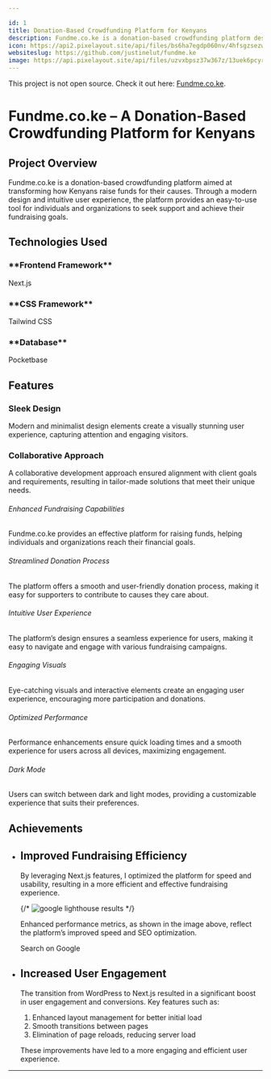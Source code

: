 ```yaml
---

id: 1
title: Donation-Based Crowdfunding Platform for Kenyans
description: Fundme.co.ke is a donation-based crowdfunding platform designed specifically for the Kenyan market. With a focus on user-friendly interfaces and better functionality, this platform empowers individuals and organizations to raise funds efficiently and effectively for various causes.
icon: https://api2.pixelayout.site/api/files/bs6ha7egdp060nv/4hfsgzsezw4h5rj/icon_0zT0mu80Xx.svg?token=
websiteslug: https://github.com/justinelut/fundme.ke
image: https://api.pixelayout.site/api/files/uzvxbpsz37w367z/13uek6pcyrq9ra5/fundme_ke_Wq3UypLkzH.jpg?token=
---
```


<div>

This project is not open source. Check it out here: [Fundme.co.ke](https://fundme.pixelayout.site).

</div>

# Fundme.co.ke – A Donation-Based Crowdfunding Platform for Kenyans

## Project Overview

Fundme.co.ke is a donation-based crowdfunding platform aimed at transforming how Kenyans raise funds for their causes. Through a modern design and intuitive user experience, the platform provides an easy-to-use tool for individuals and organizations to seek support and achieve their fundraising goals.

## Technologies Used

<div className="grid lg:grid-cols-2">
<div className="rounded-lg flex flex-row items-center justify-start gap-x-6 mt-10">
  <Nextjs className="text-green-600 size-16" /> 
  
  <div className="flex flex-col">
  <h3>**Frontend Framework**</h3>
  <p>Next.js</p>
  </div>
</div>
<div className="rounded-lg flex flex-row items-center justify-start gap-x-6 mt-10">
  <TailwindCSS className="text-green-600 size-16" /> 
  
  <div className="flex flex-col">
  <h3>**CSS Framework**</h3>
  <p>Tailwind CSS</p>
 
  </div>
</div>
<div className="rounded-lg flex flex-row items-center justify-start gap-x-6 mt-10">
  <Pocketbase className="text-green-600 size-16" /> 
  
  <div className="flex flex-col">
  <h3>**Database**</h3>
  <p>Pocketbase</p>
  </div>
</div>

</div>

## Features

<div className="grid lg:grid-cols-2 gap-4 py-6">
<div class="rounded-lg bg-green-600 p-6 text-white">
  <h3 class="mb-4 text-xl font-semibold flex items-center gap-x-2">
  <Check className="font-bold" size={20} /><span>Sleek Design</span>
  </h3>
  <p class="text-primary text-gray-300">
    Modern and minimalist design elements create a visually stunning user
    experience, capturing attention and engaging visitors.
  </p>
</div>

<div class="rounded-lg bg-green-600 text-white p-6">
<h3 class="mb-4 text-xl font-semibold flex items-center gap-x-2">
  <Check className="font-bold" size={20} /><span>Collaborative Approach</span>
  </h3>
 
  <p class="text-primary text-gray-300">
    A collaborative development approach ensured alignment with client goals and
    requirements, resulting in tailor-made solutions that meet their unique
    needs.
  </p>
</div>
</div>

<div className="mx-auto px-4 py-16 sm:max-w-xl md:max-w-full md:px-24 lg:max-w-screen-xl lg:px-8 lg:py-20">
  <div className="row-gap-8 sm:row-gap-0 grid sm:grid-cols-2 lg:grid-cols-3">
    <div className="border-b p-8 sm:border-r">
      <div className="max-w-md text-center">
        <div className="mx-auto mb-4 flex h-16 w-16 items-center justify-center rounded-full sm:h-16 sm:w-16">
          <Check />
        </div>
        <h6 className="mb-2 font-semibold leading-5">
          Enhanced Fundraising Capabilities
        </h6>
        <p className="mb-3 text-sm">
          Fundme.co.ke provides an effective platform for raising funds, helping individuals and organizations reach their financial goals.
        </p>
      </div>
    </div>
    <div className="border-b p-8 lg:border-r">
      <div className="max-w-md text-center">
        <div className="mx-auto mb-4 flex h-16 w-16 items-center justify-center rounded-full sm:h-16 sm:w-16">
          <Check />
        </div>
        <h6 className="mb-2 font-semibold leading-5">Streamlined Donation Process</h6>
        <p className="mb-3 text-sm">
          The platform offers a smooth and user-friendly donation process, making it easy for supporters to contribute to causes they care about.
        </p>
      </div>
    </div>
    <div className="border-b p-8 sm:border-r lg:border-r-0">
      <div className="max-w-md text-center">
        <div className="mx-auto mb-4 flex h-16 w-16 items-center justify-center rounded-full sm:h-16 sm:w-16">
          <Check />
        </div>
        <h6 className="mb-2 font-semibold leading-5">
          Intuitive User Experience
        </h6>
        <p className="mb-3 text-sm">
          The platform’s design ensures a seamless experience for users, making it easy to navigate and engage with various fundraising campaigns.
        </p>
      </div>
    </div>
    <div className="border-b p-8 lg:border-b-0 lg:border-r">
      <div className="max-w-md text-center">
        <div className="mx-auto mb-4 flex h-16 w-16 items-center justify-center rounded-full sm:h-16 sm:w-16">
          <Check />
        </div>
        <h6 className="mb-2 font-semibold leading-5">
          Engaging Visuals
        </h6>
        <p className="mb-3 text-sm ">
          Eye-catching visuals and interactive elements create an engaging user experience, encouraging more participation and donations.
        </p>
      </div>
    </div>
    <div className="border-b p-8 sm:border-b-0 sm:border-r">
      <div className="max-w-md text-center">
        <div className="mx-auto mb-4 flex h-16 w-16 items-center justify-center rounded-full sm:h-16 sm:w-16">
          <Check />
        </div>
        <h6 className="mb-2 font-semibold leading-5">Optimized Performance</h6>
        <p className="mb-3 text-sm ">
          Performance enhancements ensure quick loading times and a smooth experience for users across all devices, maximizing engagement.
        </p>
      </div>
    </div>
    <div className="p-8">
      <div className="max-w-md text-center">
        <div className="mx-auto mb-4 flex h-16 w-16 items-center justify-center rounded-full sm:h-16 sm:w-16">
          <Check />
        </div>
        <h6 className="mb-2 font-semibold leading-5">Dark Mode</h6>
        <p className="mb-3 text-sm">
          Users can switch between dark and light modes, providing a customizable experience that suits their preferences.
        </p>
      </div>
    </div>
  </div>
</div>

## Achievements

- ## Improved Fundraising Efficiency

  By leveraging Next.js features, I optimized the platform for speed and usability, resulting in a more efficient and effective fundraising experience.

  {/* <img
    src="https://api.pixelayout.site/api/files/uzvxbpsz37w367z/c7yhrn9i78bf90k/screenshot_2024_08_30_134331_HQntaDcfdg.png?token="
    alt="google lighthouse results"
    width={720}
    height={405}
    className="my-8 rounded-md border bg-muted transition-colors"
    priority
  /> */}

  Enhanced performance metrics, as shown in the image above, reflect the platform’s improved speed and SEO optimization.

  <div className="flex items-start py-10 text-white">
    <Link
      className="flex items-center justify-start gap-x-4 rounded-full bg-green-600 px-4 py-1 no-underline"
      href="https://github.com/justinelut/fundme.ke"
    >
      <Search />
      <span>Search on Google</span>
    </Link>
  </div>

- ## Increased User Engagement

  The transition from WordPress to Next.js resulted in a significant boost in user engagement and conversions. Key features such as:

  1. Enhanced layout management for better initial load
  2. Smooth transitions between pages
  3. Elimination of page reloads, reducing server load

  These improvements have led to a more engaging and efficient user experience.

---
